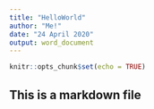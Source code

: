 ---
title: "HelloWorld"
author: "Me!"
date: "24 April 2020"
output: word_document
---

```{r setup, include=FALSE}
knitr::opts_chunk$set(echo = TRUE)
```



## This is a markdown file
